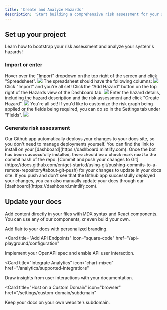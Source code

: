 ```yaml
---
title: 'Create and Analyze Hazards'
description: 'Start building a comprehensive risk assessment for your system in under 5 minutes!'
---
```


## Set up your project

Learn how to bootstrap your risk assessment and analyze your system's hazards!

### Import or enter

<AccordionGroup>
  <Accordion icon="github" title="Import Existing Risk Assessment from Excel">
    Hover over the "Import" dropdown on the top right of the screen and click "Spreadsheet".
    <img src="/images/import-dropdown.png" />
    The spreadsheet should have the following columns:
    <img src="/images/spreadsheet-columns.png" />
    Click "Import" and you're all set!
  </Accordion>
  <Accordion icon="rectangle-terminal" title="Enter Hazards Manually">
    Click the "Add Hazard" button on the top right of the Hazards view of the Dashboard tab.
    <img src="/images/enter-hazards-button.png" />
    Enter the hazard details, including the hazard description and the risk
    assessment and click "Create Hazard".
    <img src="/images/enter-hazards-modal.png" />
    You're all set!
    If you'd like to customize the risk graph being applied or the fields being required, you can do so in the Settings tab under "Fields".
    <img src="/images/field-settings.png" />
  </Accordion>
</AccordionGroup>

### Generate risk assessment

<AccordionGroup>

<Accordion icon="message-bot" title="Install our Github app">
  Our Github app automatically deploys your changes to your docs site, so you
  don't need to manage deployments yourself. You can find the link to install on
  your [dashboard](https://dashboard.mintlify.com). Once the bot has been
  successfully installed, there should be a check mark next to the commit hash
  of the repo.
</Accordion>
<Accordion icon="rocket" title="Push your changes">
  [Commit and push your changes to
  Git](https://docs.github.com/en/get-started/using-git/pushing-commits-to-a-remote-repository#about-git-push)
  for your changes to update in your docs site. If you push and don't see that
  the Github app successfully deployed your changes, you can also manually
  update your docs through our [dashboard](https://dashboard.mintlify.com).
</Accordion>

</AccordionGroup>

## Update your docs

Add content directly in your files with MDX syntax and React components. You can use any of our components, or even build your own.

<CardGroup>

<Card title="Style Your Docs" icon="paintbrush" href="/settings/global">
  Add flair to your docs with personalized branding.
</Card>

<Card
  title="Add API Endpoints"
  icon="square-code"
  href="/api-playground/configuration"
>
  Implement your OpenAPI spec and enable API user interaction.
</Card>

<Card
  title="Integrate Analytics"
  icon="chart-mixed"
  href="/analytics/supported-integrations"
>
  Draw insights from user interactions with your documentation.
</Card>

<Card
  title="Host on a Custom Domain"
  icon="browser"
  href="/settings/custom-domain/subdomain"
>
  Keep your docs on your own website's subdomain.
</Card>

</CardGroup>
